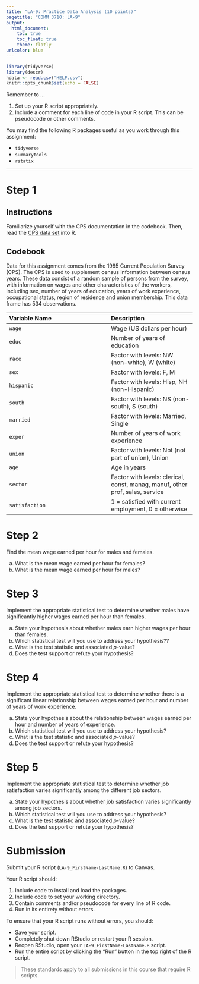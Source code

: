 ```yaml
---
title: "LA-9: Practice Data Analysis (10 points)"
pagetitle: "COMM 3710: LA-9"
output:
  html_document:
    toc: true
    toc_float: true
    theme: flatly
urlcolor: blue
---
```


```r
library(tidyverse)
library(descr)
hdata <- read.csv("HELP.csv")
knitr::opts_chunk$set(echo = FALSE)
```

Remember to ...

1) Set up your R script appropriately.
2) Include a comment for each line of code in your R script. This can be pseudocode or other comments.

You may find the following R packages useful as you work through this assignment:

- `tidyverse`
- `summarytools`
- `rstatix`

---

# Step 1 {.tabset .tabset-fade}
## Instructions
Familiarize yourself with the CPS documentation in the codebook. Then, read the [CPS data set](https://utah.instructure.com/files/117853077/download?download_frd=1) into R.

## Codebook
Data for this assignment comes from the 1985 Current Population Survey (CPS).
The CPS is used to supplement census information between census years. These
data consist of a random sample of persons from the survey, with information
on wages and other characteristics of the workers, including sex, number of
years of education, years of work experience, occupational status, region of
residence and union membership. This data frame has 534 observations.

| Variable Name | Description |
| :------------ | :---------- |
| `wage` | Wage (US dollars per hour) |
| `educ` | Number of years of education |
| `race` | Factor with levels: NW (non-white), W (white) |
| `sex` | Factor with levels: F, M |
| `hispanic` | Factor with levels: Hisp, NH (non-Hispanic) |
| `south` | Factor with levels: NS (non-south), S (south) |
| `married` | Factor with levels: Married, Single |
| `exper` | Number of years of work experience |
| `union` | Factor with levels: Not (not part of union), Union |
| `age` | Age in years |
| `sector` | Factor with levels: clerical, const, manag, manuf, other prof, sales, service |
| `satisfaction` | 1 = satisfied with current employment, 0 = otherwise |

# Step 2
Find the mean wage earned per hour for males and females.

a) What is the mean wage earned per hour for females?
b) What is the mean wage earned per hour for males?
 
 
# Step 3
Implement the appropriate statistical test to determine whether males have significantly higher wages earned per hour than females.

a) State your hypothesis about whether males earn higher wages per hour than females.
b) Which statistical test will you use to address your hypothesis??
c) What is the test statistic and associated *p*-value?
d) Does the test support or refute your hypothesis?


# Step 4
Implement the appropriate statistical test to determine whether there is a significant linear relationship between wages earned per hour and number of years of work experience.

a) State your hypothesis about the relationship between wages earned per hour and number of years of experience.
b) Which statistical test will you use to address your hypothesis?
c) What is the test statistic and associated *p*-value?
d) Does the test support or refute your hypothesis?


# Step 5
Implement the appropriate statistical test to determine whether job satisfaction varies significantly among the different job sectors.

a) State your hypothesis about whether job satisfaction varies significantly among job sectors.
b) Which statistical test will you use to address your hypothesis?
c) What is the test statistic and associated *p*-value?
d) Does the test support or refute your hypothesis?


# Submission

Submit your R script (`LA-9_FirstName-LastName.R`) to Canvas.

Your R script should:

1) Include code to install and load the packages.
2) Include code to set your working directory.
3) Contain comments and/or pseudocode for every line of R code.
4) Run in its entirety without errors.

To ensure that your R script runs without errors, you should:

- Save your script.
- Completely shut down RStudio or restart your R session.
- Reopen RStudio, open your `LA-9_FirstName-LastName.R` script.
- Run the entire script by clicking the "Run" button in the top right of the R script.

> These standards apply to all submissions in this course that require R scripts.
